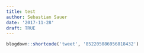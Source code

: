 ```yaml
---
title: test
author: Sebastian Sauer
date: '2017-11-28'
draft: TRUE
---
```



```r
blogdown::shortcode('tweet', '852205086956818432')
```
